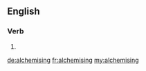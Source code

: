 ==English==

===Verb===
{{head|en}}

# {{present participle of|alchemise|lang=en}}

[[de:alchemising]]
[[fr:alchemising]]
[[my:alchemising]]